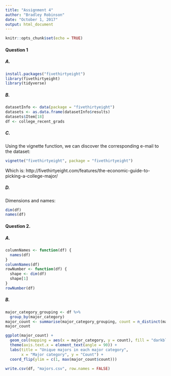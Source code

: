 ```yaml
---
title: "Assignment 4"
author: "Bradley Robinson"
date: "October 1, 2017"
output: html_document
---
```


```r
knitr::opts_chunk$set(echo = TRUE)
```

#### Question 1
##### A.
```r
install.packages("fivethirtyeight")
library(fivethirtyeight)
library(tidyverse)
```
##### B.
```r
datasetInfo <- data(package = "fivethirtyeight")
datasets <- as.data.frame(datasetInfo$results)
datasets$Item[18]
df <- college_recent_grads
```
##### C.
Using the vignette function, we can discover the corresponding e-mail to the dataset:
```r
vignette("fivethirtyeight", package = "fivethirtyeight")
```
Which is: http://fivethirtyeight.com/features/the-economic-guide-to-picking-a-college-major/

##### D.
Dimensions and names:
```r
dim(df)
names(df)
```
#### Question 2.
##### A.
```r
columnNames <- function(df) {
  names(df)
}
columnNames(df)
rowNumber <- function(df) {
  shape <- dim(df)
  shape[1]
}
rowNumber(df)
```
##### B.
```r
major_category_grouping <- df %>%
  group_by(major_category)
major_count <- summarise(major_category_grouping, count = n_distinct(major))
major_count
```

```r
ggplot(major_count) +
  geom_col(mapping = aes(x = major_category, y = count), fill = "darkblue", color="black") +
  theme(axis.text.x = element_text(angle = 90)) +
  labs(title = "Unique majors in each major category",
       x = "Major category", y = "Count") + 
  coord_flip(ylim = c(1, max(major_count$count)))
```

```r
write.csv(df, "majors.csv", row.names = FALSE)
```


